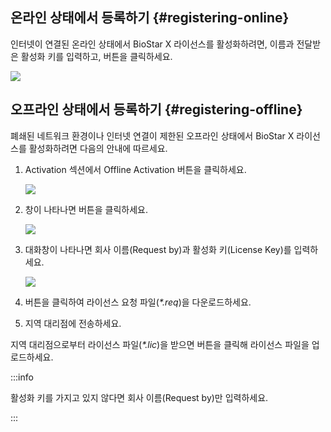 ## 온라인 상태에서 등록하기 {#registering-online}

인터넷이 연결된 온라인 상태에서 <Cmd>BioStar X 라이선스</Cmd>를 활성화하려면, 이름과 전달받은 활성화 키를 입력하고, <Cmd sid='setting.server.license.button.activate' product='2' /> 버튼을 클릭하세요.

<Image src='/img/biostarx-tutorial-license-online.png' />

## 오프라인 상태에서 등록하기 {#registering-offline}

폐쇄된 네트워크 환경이나 인터넷 연결이 제한된 오프라인 상태에서 <Cmd>BioStar X 라이선스</Cmd>를 활성화하려면 다음의 안내에 따르세요.

1. <Cmd>Activation</Cmd> 섹션에서 <Cmd>Offline Activation</Cmd> 버튼을 클릭하세요.

    <Image src='/img/biostarx-tutorial-license-offline.png' />

1. <Cmd sid='setting.server.license.title.activateLicenseOffline' product='2' /> 창이 나타나면 <Cmd sid='setting.server.license.button.requestOfflineKey' product='2' /> 버튼을 클릭하세요.

    <Image src='/img/biostarx-tutorial-license-offline-popup.png' />

1. 대화창이 나타나면 회사 이름(<Cmd>Request by</Cmd>)과 활성화 키(<Cmd>License Key</Cmd>)를 입력하세요.

    <Image src='/img/biostarx-tutorial-license-offline-popup-filed.png' className='none' />

1. <Cmd sid='setting.server.license.button.download' product='2' /> 버튼을 클릭하여 라이선스 요청 파일(*\*.req*)을 다운로드하세요.

1. 지역 대리점에 전송하세요.

지역 대리점으로부터 라이선스 파일(*\*.lic*)을 받으면 <Cmd sid='setting.server.license.button.activate' product='2' /> 버튼을 클릭해 라이선스 파일을 업로드하세요.

:::info

활성화 키를 가지고 있지 않다면 회사 이름(<Cmd>Request by</Cmd>)만 입력하세요.

:::